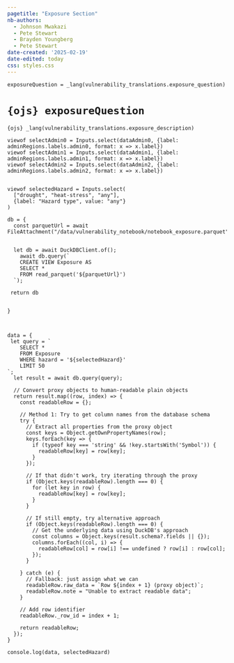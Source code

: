 ```yaml
---
pagetitle: "Exposure Section"
nb-authors: 
  - Johnson Mwakazi
  - Pete Stewart
  - Brayden Youngberg
  - Pete Stewart
date-created: '2025-02-19'
date-edited: today
css: styles.css
---
```



```ojs
exposureQuestion = _lang(vulnerability_translations.exposure_question)
```
# `{ojs} exposureQuestion ` {#exposure}


`{ojs} _lang(vulnerability_translations.exposure_description)`




```ojs



viewof selectAdmin0 = Inputs.select(dataAdmin0, {label: adminRegions.labels.admin0, format: x => x.label})
viewof selectAdmin1 = Inputs.select(dataAdmin1, {label: adminRegions.labels.admin1, format: x => x.label})
viewof selectAdmin2 = Inputs.select(dataAdmin2, {label: adminRegions.labels.admin2, format: x => x.label})


```


```ojs

viewof selectedHazard = Inputs.select(
  ["drought", "heat-stress", "any"],
  {label: "Hazard type", value: "any"}
)

```


```ojs

db = {
  const parquetUrl = await FileAttachment("/data/vulnerability_notebook/notebook_exposure.parquet").url();


  let db = await DuckDBClient.of();
    await db.query(`
    CREATE VIEW Exposure AS
    SELECT *
    FROM read_parquet('${parquetUrl}')
  `);

 return db


}



data = {
 let query = `
    SELECT *
    FROM Exposure
    WHERE hazard = '${selectedHazard}' 
    LIMIT 50
`;
  let result = await db.query(query);
  
  // Convert proxy objects to human-readable plain objects
  return result.map((row, index) => {
    const readableRow = {};
    
    // Method 1: Try to get column names from the database schema
    try {
      // Extract all properties from the proxy object
      const keys = Object.getOwnPropertyNames(row);
      keys.forEach(key => {
        if (typeof key === 'string' && !key.startsWith('Symbol')) {
          readableRow[key] = row[key];
        }
      });
      
      // If that didn't work, try iterating through the proxy
      if (Object.keys(readableRow).length === 0) {
        for (let key in row) {
          readableRow[key] = row[key];
        }
      }
      
      // If still empty, try alternative approach
      if (Object.keys(readableRow).length === 0) {
        // Get the underlying data using DuckDB's approach
        const columns = Object.keys(result.schema?.fields || {});
        columns.forEach((col, i) => {
          readableRow[col] = row[i] !== undefined ? row[i] : row[col];
        });
      }
      
    } catch (e) {
      // Fallback: just assign what we can
      readableRow.raw_data = `Row ${index + 1} (proxy object)`;
      readableRow.note = "Unable to extract readable data";
    }
    
    // Add row identifier
    readableRow._row_id = index + 1;
    
    return readableRow;
  });
}

console.log(data, selectedHazard)




```